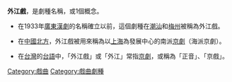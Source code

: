 '''外江戲'''，是劇種名稱，或1個概念。

*在1933年[[廣東漢劇|廣東漢劇]]的名稱確立以前，這個劇種在[[潮汕|潮汕]]和[[梅州|梅州]]被稱為外江戲。

*在[[中國|中國]][[北方|北方]]，外江戲被用來稱為以[[上海|上海]]為發展中心的南派[[京劇|京劇]]（海派京劇）。

*在[[台灣|台灣]]的[[台語|台語]]中，「外江戲」或「外江」常指[[京劇|京劇]]，或稱為「正音」、「京戲」。

[[Category:戲曲|Category:戲曲]]
[[Category:戲曲劇種|Category:戲曲劇種]]
